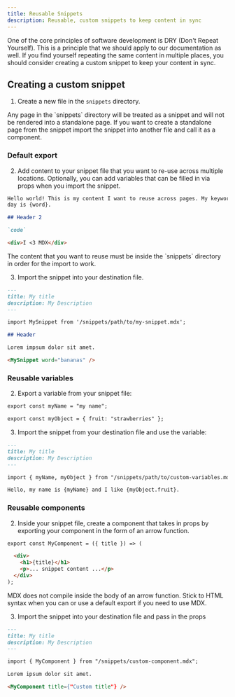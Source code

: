 ```yaml
---
title: Reusable Snippets
description: Reusable, custom snippets to keep content in sync
---
```


One of the core principles of software development is DRY (Don't Repeat
Yourself). This is a principle that we should apply to our documentation as
well. If you find yourself repeating the same content in multiple places, you
should consider creating a custom snippet to keep your content in sync.

## Creating a custom snippet

1. Create a new file in the `snippets` directory.

<Note>
  Any page in the `snippets` directory will be treated as a snippet and will not
  be rendered into a standalone page. If you want to create a standalone page
  from the snippet import the snippet into another file and call it as a
  component.
</Note>

### Default export

2. Add content to your snippet file that you want to re-use across multiple
   locations. Optionally, you can add variables that can be filled in via props
   when you import the snippet.

```md snippets/my-snippet.mdx
Hello world! This is my content I want to reuse across pages. My keyword of the
day is {word}.

## Header 2

`code`

<div>I <3 MDX</div>
```

<Warning>
  The content that you want to reuse must be inside the `snippets` directory in
  order for the import to work.
</Warning>

3. Import the snippet into your destination file.

```md destination-file.mdx
---
title: My title
description: My Description
---

import MySnippet from '/snippets/path/to/my-snippet.mdx';

## Header

Lorem impsum dolor sit amet.

<MySnippet word="bananas" />
```

### Reusable variables

2. Export a variable from your snippet file:

```md snippets/path/to/custom-variables.mdx
export const myName = "my name";

export const myObject = { fruit: "strawberries" };
```

3. Import the snippet from your destination file and use the variable:

```md destination-file.mdx
---
title: My title
description: My Description
---

import { myName, myObject } from "/snippets/path/to/custom-variables.mdx";

Hello, my name is {myName} and I like {myObject.fruit}.
```

### Reusable components

2. Inside your snippet file, create a component that takes in props by exporting
   your component in the form of an arrow function.

```md snippets/custom-component.mdx
export const MyComponent = ({ title }) => (

  <div>
    <h1>{title}</h1>
    <p>... snippet content ...</p>
  </div>
);
```

<Warning>
  MDX does not compile inside the body of an arrow function. Stick to HTML
  syntax when you can or use a default export if you need to use MDX.
</Warning>

3. Import the snippet into your destination file and pass in the props

```md destination-file.mdx
---
title: My title
description: My Description
---

import { MyComponent } from "/snippets/custom-component.mdx";

Lorem ipsum dolor sit amet.

<MyComponent title={"Custom title"} />
```
